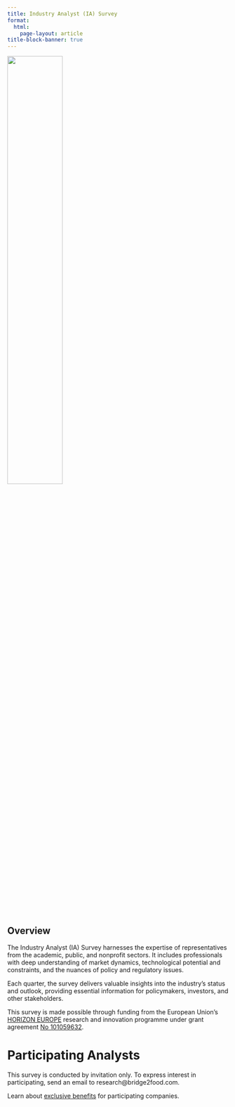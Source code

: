 ```yaml
---
title: Industry Analyst (IA) Survey
format: 
  html:
    page-layout: article
title-block-banner: true
---
```


:::{.column-body}
![](/assets/images/logos/EN_Co-fundedbytheEU_RGB_POS.png){width=50% fig-align="center"}
:::

::: {.hidden}
# Overview 
:::

The Industry Analyst (IA) Survey harnesses the expertise of representatives from the academic, public, and nonprofit sectors. It includes professionals with deep understanding of market dynamics, technological potential and constraints, and the nuances of policy and regulatory issues.

Each quarter, the survey delivers valuable insights into the industry’s status and outlook, providing essential information for policymakers, investors, and other stakeholders.

This survey is made possible through funding from the European Union's [HORIZON EUROPE](https://research-and-innovation.ec.europa.eu/funding/funding-opportunities/funding-programmes-and-open-calls/horizon-europe_en) research and innovation programme under grant agreement [No 101059632](https://ec.europa.eu/info/funding-tenders/opportunities/portal/screen/opportunities/projects-details/43108390/101059632/HORIZON).

# Participating Analysts

This survey is conducted by invitation only. To express interest in participating, send an email to research@bridge2food.com.

Learn about [exclusive benefits](/surveys/#participating-companies) for participating companies.
